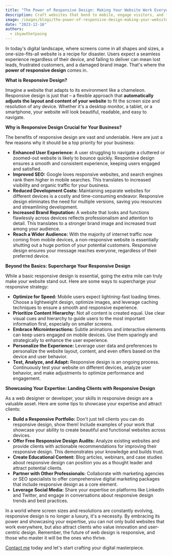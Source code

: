 ```yaml
---
title: "The Power of Responsive Design: Making Your Website Work Everywhere"
description: Craft websites that bend to mobile, engage visitors, and fuel business growth. Let's conquer the digital universe together!
image: /images/blogs/the-power-of-responsive-design-making-your-website-work-everywhere.jpg
date: "2023-12-16"
authors:
  - ikyawthetpaing
---
```


In today's digital landscape, where screens come in all shapes and sizes, a one-size-fits-all website is a recipe for disaster. Users expect a seamless experience regardless of their device, and failing to deliver can mean lost leads, frustrated customers, and a damaged brand image. That's where the **power of responsive design** comes in.

**What is Responsive Design?**

Imagine a website that adapts to its environment like a chameleon. Responsive design is just that – a flexible approach that **automatically adjusts the layout and content of your website** to fit the screen size and resolution of any device. Whether it's a desktop monitor, a tablet, or a smartphone, your website will look beautiful, readable, and easy to navigate.

**Why is Responsive Design Crucial for Your Business?**

The benefits of responsive design are vast and undeniable. Here are just a few reasons why it should be a top priority for your business:

- **Enhanced User Experience:** A user struggling to navigate a cluttered or zoomed-out website is likely to bounce quickly. Responsive design ensures a smooth and consistent experience, keeping users engaged and satisfied.
- **Improved SEO:** Google loves responsive websites, and search engines rank them higher in mobile searches. This translates to increased visibility and organic traffic for your business.
- **Reduced Development Costs:** Maintaining separate websites for different devices is a costly and time-consuming endeavor. Responsive design eliminates the need for multiple versions, saving you resources and streamlining development.
- **Increased Brand Reputation:** A website that looks and functions flawlessly across devices reflects professionalism and attention to detail. This translates to a stronger brand image and increased trust among your audience.
- **Reach a Wider Audience:** With the majority of internet traffic now coming from mobile devices, a non-responsive website is essentially shutting out a huge portion of your potential customers. Responsive design ensures your message reaches everyone, regardless of their preferred device.

**Beyond the Basics: Supercharge Your Responsive Design**

While a basic responsive design is essential, going the extra mile can truly make your website stand out. Here are some ways to supercharge your responsive strategy:

- **Optimize for Speed:** Mobile users expect lightning-fast loading times. Choose a lightweight design, optimize images, and leverage caching techniques to ensure a smooth and responsive experience.
- **Prioritize Content Hierarchy:** Not all content is created equal. Use clear visual cues and hierarchy to guide users to the most important information first, especially on smaller screens.
- **Embrace Microinteractions:** Subtle animations and interactive elements can keep users engaged on mobile devices. Use them sparingly and strategically to enhance the user experience.
- **Personalize the Experience:** Leverage user data and preferences to personalize the website layout, content, and even offers based on the device and user behavior.
- **Test, Analyze, and Adapt:** Responsive design is an ongoing process. Continuously test your website on different devices, analyze user behavior, and make adjustments to optimize performance and engagement.

**Showcasing Your Expertise: Landing Clients with Responsive Design**

As a web designer or developer, your skills in responsive design are a valuable asset. Here are some tips to showcase your expertise and attract clients:

- **Build a Responsive Portfolio:** Don't just tell clients you can do responsive design, show them! Include examples of your work that showcase your ability to create beautiful and functional websites across devices.
- **Offer Free Responsive Design Audits:** Analyze existing websites and provide clients with actionable recommendations for improving their responsive design. This demonstrates your knowledge and builds trust.
- **Create Educational Content:** Blog articles, webinars, and case studies about responsive design can position you as a thought leader and attract potential clients.
- **Partner with Other Professionals:** Collaborate with marketing agencies or SEO specialists to offer comprehensive digital marketing packages that include responsive design as a core element.
- **Leverage Social Media:** Share your expertise on platforms like LinkedIn and Twitter, and engage in conversations about responsive design trends and best practices.

In a world where screen sizes and resolutions are constantly evolving, responsive design is no longer a luxury, it's a necessity. By embracing its power and showcasing your expertise, you can not only build websites that work everywhere, but also attract clients who value innovation and user-centric design. Remember, the future of web design is responsive, and those who master it will be the ones who thrive.

[Contact me](/contact) today and let's start crafting your digital masterpiece.
